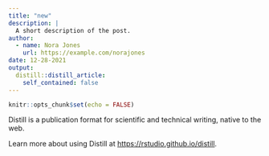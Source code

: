 ```yaml
---
title: "new"
description: |
  A short description of the post.
author:
  - name: Nora Jones
    url: https://example.com/norajones
date: 12-28-2021
output:
  distill::distill_article:
    self_contained: false
---
```



```r
knitr::opts_chunk$set(echo = FALSE)
```

Distill is a publication format for scientific and technical writing, native to the web.

Learn more about using Distill at <https://rstudio.github.io/distill>.


